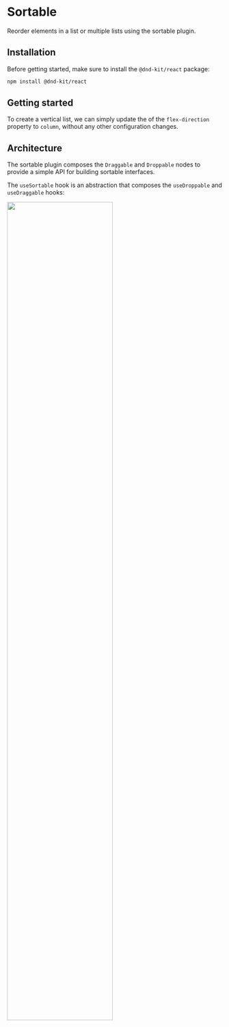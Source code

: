 
# Sortable

Reorder elements in a list or multiple lists using the sortable plugin.

<Preview of={Demo} hero />

## Installation

Before getting started, make sure to install the `@dnd-kit/react` package:

```bash
npm install @dnd-kit/react
```

## Getting started

<Preview code={ExampleSource}>
  <Example />
</Preview>

To create a vertical list, we can simply update the of the `flex-direction` property to `column`, without any other configuration changes.

<Preview>
  <Example vertical />
</Preview>

## Architecture

The sortable plugin composes the `Draggable` and `Droppable` nodes to provide a simple API for building sortable interfaces.

The `useSortable` hook is an abstraction that composes the `useDroppable` and `useDraggable` hooks:

<img src={image} width="70%" />
